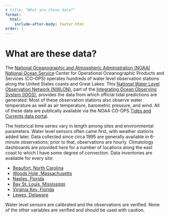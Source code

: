 ```yaml
---
# title: "What are these data?"
format:
  html:
    include-after-body: footer.html
order: 1
---
```


# What are these data?

The [National Oceanographic and Atmospheric Administration (NOAA)](https://noaa.gov) [National Ocean Service](https://oceanservice.noaa.gov) Center for Operational Oceanographic Products and Services (CO-OPS) operates hundreds of water level observation stations along the United States coasts and Great Lakes. This [National Water Level Observation Network (NWLON)](https://tidesandcurrents.noaa.gov/nwlon.html), part of the [Integrating Ocean Observing System (IOOS)](htts://ioos.noaa.gov), provides the data from which official tidal predictions are generated. Most of these observation stations also observe water temperature as well as air temperature, barometric pressure, and wind. All of these data are publically available via the NOAA CO-OPS [Tides and Currents data portal](https://tidesandcurrents.noaa.gov).

The historical time series vary in length among sites and environmental parameters. Water level sensors often came first, with weather stations added later. Data collected since circa 1995 are generally available in 6-minute observations; prior to that, observations are hourly. Climatology dashboards are provided here for a number of locations along the east coast to which I have some degree of connection. Data inventories are available for every site:

- [Beaufort, North Carolina](https://tidesandcurrents.noaa.gov/waterlevels.html?id=8656483)
- [Woods Hole, Massachusetts](https://tidesandcurrents.noaa.gov/waterlevels.html?id=8447930)
- [Naples, Florida](https://tidesandcurrents.noaa.gov/waterlevels.html?id=8725110)
- [Bay St. Louis, Mississippi](https://tidesandcurrents.noaa.gov/waterlevels.html?id=8747437)
- [Virginia Key, Florida](https://tidesandcurrents.noaa.gov/waterlevels.html?id=8723214)
- [Lewes, Delaware](https://tidesandcurrents.noaa.gov/waterlevels.html?id=8557380)

Water level sensors are calibrated and the observations are verified. None of the other variables are verified and should be used with caution.